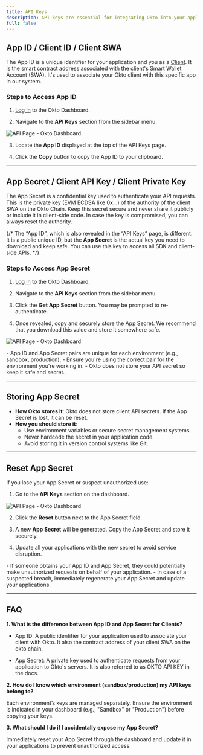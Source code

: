 ```yaml
---
title: API Keys
description: API keys are essential for integrating Okto into your application. They authenticate your requests and associate them with your Okto Dashboard account. This guide will help you locate, generate, and manage your API keys safely.
full: false
---
```



## App ID / Client ID / Client SWA

The App ID is a unique identifier for your application and you as a [Client](/docs/okto-layer/okto-client-user). It is the smart contract address associated with the client's Smart Wallet Account (SWA). It's used to associate your Okto client with this specific app in our system. 

### Steps to Access App ID

1. [Log in](https://dashboard.okto.tech/login) to the Okto Dashboard.

2. Navigate to the **API Keys** section from the sidebar menu.

![API Page - Okto Dashboard](/images/dashboard-img-v2/dashboard-api-screen-v2.png)

3. Locate the **App ID** displayed at the top of the API Keys page.

4. Click the **Copy** button to copy the App ID to your clipboard.

---

## App Secret / Client API Key / Client Private Key

The App Secret is a confidential key used to authenticate your API requests. This is the private key (EVM ECDSA like 0x...) of the authority of the client SWA on the Okto Chain. Keep this secret secure and never share it publicly or include it in client-side code. In case the key is compromised, you can always reset the authority.

{/* <Callout title="Note">
The “App ID”, which is also revealed in the “API Keys” page, is different. It is a public unique ID, but the **App Secret** is the actual key you need to download and keep safe. You can use this key to access all SDK and client-side APIs.
</Callout> */}

### Steps to Access App Secret

1. [Log in](https://dashboard.okto.tech/login) to the Okto Dashboard.

2. Navigate to the **API Keys** section from the sidebar menu.

3. Click the **Get App Secret** button. You may be prompted to re-authenticate.

4. Once revealed, copy and securely store the App Secret. We recommend that you download this value and store it somewhere safe.

![API Page - Okto Dashboard](/images/dashboard-img-v2/dashboard-appsecret-screen-v2.png)

<Callout title="Note">
- App ID and App Secret pairs are unique for each environment (e.g., sandbox, production).  
- Ensure you're using the correct pair for the environment you're working in.  
- Okto does not store your API secret so keep it safe and secret.
</Callout>

---

## Storing App Secret

* **How Okto stores it**: Okto does not store client API secrets. If the App Secret is lost, it can be reset.
* **How you should store it**:  
  * Use environment variables or secure secret management systems.  
  * Never hardcode the secret in your application code.  
  * Avoid storing it in version control systems like Git.

---

## Reset App Secret

If you lose your App Secret or suspect unauthorized use:

1. Go to the **API Keys** section on the dashboard.

![API Page - Okto Dashboard](/images/dashboard-img-v2/dashboard-appsecret-screen-v2.png)

2. Click the **Reset** button next to the App Secret field.

3. A new **App Secret** will be generated. Copy the App Secret and store it securely.

4. Update all your applications with the new secret to avoid service disruption.

<Callout title="Note">
  - If someone obtains your App ID and App Secret, they could potentially make unauthorized requests on behalf of your application.  
  - In case of a suspected breach, immediately regenerate your App Secret and update your applications.
</Callout>

---

## FAQ

**1. What is the difference between App ID and App Secret for Clients?**

- App ID: A public identifier for your application used to associate your client with Okto. It also the contract address of your client SWA on the okto chain.

- App Secret: A private key used to authenticate requests from your application to Okto's servers. It is also referred to as OKTO API KEY in the docs.

**2. How do I know which environment (sandbox/production) my API keys belong to?**

Each environment’s keys are managed separately. Ensure the environment is indicated in your dashboard (e.g., "Sandbox" or "Production") before copying your keys.

**3. What should I do if I accidentally expose my App Secret?**

Immediately reset your App Secret through the dashboard and update it in your applications to prevent unauthorized access.
